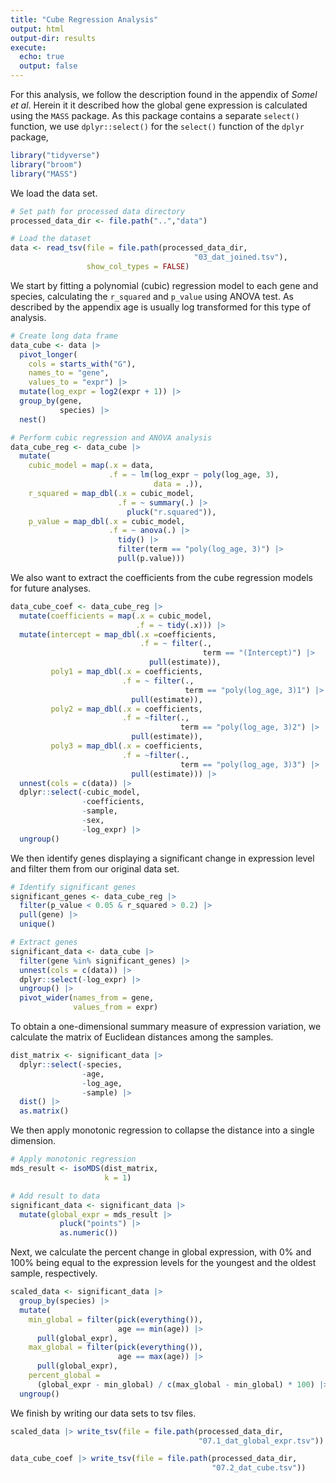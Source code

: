 ```yaml
---
title: "Cube Regression Analysis"
output: html
output-dir: results
execute:
  echo: true
  output: false
---
```


For this analysis, we follow the description found in the appendix of *Somel et al*. Herein it it described how the global gene expression is calculated using the `MASS` package. As this package contains a separate `select()` function, we use `dplyr::select()` for the `select()` function of the `dplyr` package,

```r
library("tidyverse")
library("broom")
library("MASS")
```

We load the data set.

```r
# Set path for processed data directory
processed_data_dir <- file.path("..","data")

# Load the dataset
data <- read_tsv(file = file.path(processed_data_dir,
                                         "03_dat_joined.tsv"),
                 show_col_types = FALSE)
```

We start by fitting a polynomial (cubic) regression model to each gene and species, calculating the `r_squared` and `p_value` using ANOVA test. As described by the appendix age is usually log transformed for this type of analysis.

```r
# Create long data frame
data_cube <- data |>
  pivot_longer(
    cols = starts_with("G"),
    names_to = "gene",
    values_to = "expr") |>
  mutate(log_expr = log2(expr + 1)) |>
  group_by(gene,
           species) |>
  nest()

# Perform cubic regression and ANOVA analysis
data_cube_reg <- data_cube |>
  mutate(
    cubic_model = map(.x = data,
                      .f = ~ lm(log_expr ~ poly(log_age, 3),
                                data = .)),
    r_squared = map_dbl(.x = cubic_model,
                        .f = ~ summary(.) |>
                          pluck("r.squared")),
    p_value = map_dbl(.x = cubic_model,
                      .f = ~ anova(.) |>
                        tidy() |>
                        filter(term == "poly(log_age, 3)") |> 
                        pull(p.value)))
```

We also want to extract the coefficients from the cube regression models for future analyses.

```r
data_cube_coef <- data_cube_reg |>
  mutate(coefficients = map(.x = cubic_model,
                            .f = ~ tidy(.x))) |>
  mutate(intercept = map_dbl(.x =coefficients,
                             .f = ~ filter(.,
                                           term == "(Intercept)") |>
                               pull(estimate)),
         poly1 = map_dbl(.x = coefficients,
                         .f = ~ filter(.,
                                       term == "poly(log_age, 3)1") |>
                           pull(estimate)),
         poly2 = map_dbl(.x = coefficients,
                         .f = ~filter(.,
                                      term == "poly(log_age, 3)2") |>
                           pull(estimate)),
         poly3 = map_dbl(.x = coefficients,
                         .f = ~filter(.,
                                      term == "poly(log_age, 3)3") |>
                           pull(estimate))) |>
  unnest(cols = c(data)) |>
  dplyr::select(-cubic_model,
                -coefficients,
                -sample,
                -sex,
                -log_expr) |>
  ungroup()
```

We then identify genes displaying a significant change in expression level and filter them from our original data set.

```r
# Identify significant genes
significant_genes <- data_cube_reg |> 
  filter(p_value < 0.05 & r_squared > 0.2) |>
  pull(gene) |> 
  unique()

# Extract genes
significant_data <- data_cube |>
  filter(gene %in% significant_genes) |> 
  unnest(cols = c(data)) |>
  dplyr::select(-log_expr) |>
  ungroup() |>
  pivot_wider(names_from = gene,
              values_from = expr)

```

To obtain a one-dimensional summary measure of expression variation, we calculate the matrix of Euclidean distances among the samples.

```r
dist_matrix <- significant_data |>
  dplyr::select(-species,
                -age,
                -log_age,
                -sample) |>
  dist() |>
  as.matrix()
```

We then apply monotonic regression to collapse the distance into a single dimension.

```r
# Apply monotonic regression
mds_result <- isoMDS(dist_matrix,
                     k = 1)

# Add result to data
significant_data <- significant_data |> 
  mutate(global_expr = mds_result |>
           pluck("points") |>
           as.numeric())
```

Next, we calculate the percent change in global expression, with 0% and 100% being equal to the expression levels for the youngest and the oldest sample, respectively.

```r
scaled_data <- significant_data |> 
  group_by(species) |> 
  mutate(
    min_global = filter(pick(everything()),
                        age == min(age)) |>
      pull(global_expr),
    max_global = filter(pick(everything()),
                        age == max(age)) |>
      pull(global_expr),
    percent_global =
      (global_expr - min_global) / c(max_global - min_global) * 100) |>
  ungroup()
```

We finish by writing our data sets to tsv files.

```r
scaled_data |> write_tsv(file = file.path(processed_data_dir,
                                          "07.1_dat_global_expr.tsv"))

data_cube_coef |> write_tsv(file = file.path(processed_data_dir,
                                             "07.2_dat_cube.tsv"))
```
